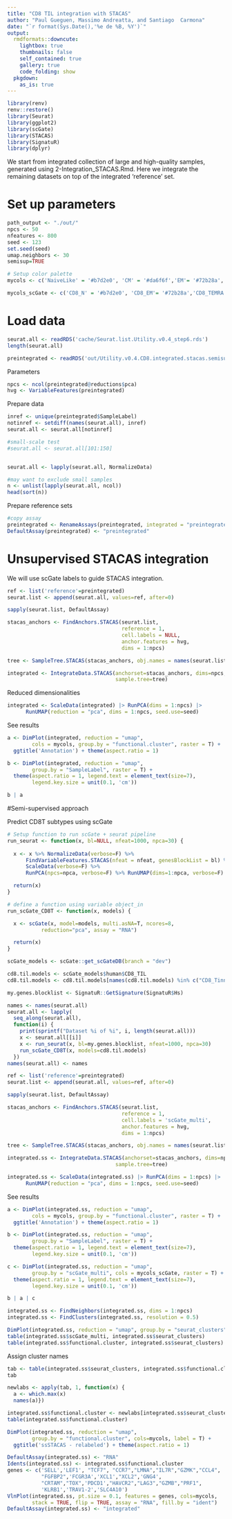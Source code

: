 ```yaml
---
title: "CD8 TIL integration with STACAS"
author: "Paul Gueguen, Massimo Andreatta, and Santiago  Carmona"
date: "`r format(Sys.Date(),'%e de %B, %Y')`"
output: 
  rmdformats::downcute:
    lightbox: true
    thumbnails: false
    self_contained: true
    gallery: true
    code_folding: show
  pkgdown:
    as_is: true
---
```


```r
library(renv)
renv::restore()
library(Seurat)
library(ggplot2)
library(scGate)
library(STACAS)
library(SignatuR)
library(dplyr)
```

We start from integrated collection of large and high-quality samples, generated using 2-Integration_STACAS.Rmd. Here we integrate the remaining datasets on top of the integrated 'reference' set.

# Set up parameters

```r
path_output <- "./out/"
npcs <- 50
nfeatures <- 800
seed <- 123
set.seed(seed)
umap.neighbors <- 30
semisup=TRUE

# Setup color palette
mycols <- c('NaiveLike' = '#b7d2e0', 'CM' = '#da6f6f','EM'= '#72b28a','TEMRA' = '#e5bfaf', 'TPEX' = '#aca6e0' , 'TEX' ='#f5d39f', "MAIT" = '#fdbfd4')

mycols_scGate <- c('CD8_N' = '#b7d2e0', 'CD8_EM'= '#72b28a','CD8_TEMRA' = '#e5bfaf', 'CD8_TPEX' = '#aca6e0' , 'CD8_TEX' ='#f5d39f', "CD8_MAIT" = '#fdbfd4')
```

# Load data

```r
seurat.all <- readRDS('cache/Seurat.list.Utility.v0.4_step6.rds')
length(seurat.all)

preintegrated <- readRDS('out/Utility.v0.4.CD8.integrated.stacas.semisup.rds')
```

Parameters
```r
npcs <- ncol(preintegrated@reductions$pca)
hvg <- VariableFeatures(preintegrated)
```

Prepare data
```r
inref <- unique(preintegrated$SampleLabel)
notinref <- setdiff(names(seurat.all), inref)
seurat.all <- seurat.all[notinref]

#small-scale test
#seurat.all <- seurat.all[101:150]


seurat.all <- lapply(seurat.all, NormalizeData)

#may want to exclude small samples
n <- unlist(lapply(seurat.all, ncol))
head(sort(n))
```

Prepare reference sets
```r
#copy assay
preintegrated <- RenameAssays(preintegrated, integrated = "preintegrated")
DefaultAssay(preintegrated) <- "preintegrated"
```

# Unsupervised STACAS integration

We will use scGate labels to guide STACAS integration.

```r
ref <- list('reference'=preintegrated)
seurat.list <- append(seurat.all, values=ref, after=0)

sapply(seurat.list, DefaultAssay)

stacas_anchors <- FindAnchors.STACAS(seurat.list,
                                     reference = 1,
                                     cell.labels = NULL,
                                     anchor.features = hvg,
                                     dims = 1:npcs)

tree <- SampleTree.STACAS(stacas_anchors, obj.names = names(seurat.list))

integrated <- IntegrateData.STACAS(anchorset=stacas_anchors, dims=npcs,
                                   sample.tree=tree)

```


Reduced dimensionalities
```r
integrated <- ScaleData(integrated) |> RunPCA(dims = 1:npcs) |>
      RunUMAP(reduction = "pca", dims = 1:npcs, seed.use=seed)
```

See results
```r
a <- DimPlot(integrated, reduction = "umap",
        cols = mycols, group.by = "functional.cluster", raster = T) +
  ggtitle('Annotation') + theme(aspect.ratio = 1)

b <- DimPlot(integrated, reduction = "umap",
        group.by = "SampleLabel", raster = T) +
  theme(aspect.ratio = 1, legend.text = element_text(size=7),
        legend.key.size = unit(0.1, 'cm'))

b | a
```

#Semi-supervised approach

Predict CD8T subtypes using scGate
```r
# Setup function to run scGate + seurat pipeline
run_seurat <- function(x, bl=NULL, nfeat=1000, npca=30) {
  
  x <- x %>% NormalizeData(verbose=F) %>%  
      FindVariableFeatures.STACAS(nfeat = nfeat, genesBlockList = bl) %>%
      ScaleData(verbose=F) %>%
      RunPCA(npcs=npca, verbose=F) %>% RunUMAP(dims=1:npca, verbose=F)

  return(x)
}

# define a function using variable object_in
run_scGate_CD8T <- function(x, models) {

  x <- scGate(x, model=models, multi.asNA=T, ncores=8,
           reduction="pca", assay = "RNA")

  return(x)
}
```

```r
scGate_models <- scGate::get_scGateDB(branch = "dev")

cd8.til.models <- scGate_models$human$CD8_TIL
cd8.til.models <- cd8.til.models[names(cd8.til.models) %in% c("CD8_Tinn","CD8_TRM") == FALSE]

my.genes.blocklist <- SignatuR::GetSignature(SignatuR$Hs)

names <- names(seurat.all)
seurat.all <- lapply(
  seq_along(seurat.all), 
  function(i) {
    print(sprintf("Dataset %i of %i", i, length(seurat.all)))
    x <- seurat.all[[i]]
    x <- run_seurat(x, bl=my.genes.blocklist, nfeat=1000, npca=30)
    run_scGate_CD8T(x, models=cd8.til.models)
  })
names(seurat.all) <- names

```

```r
ref <- list('reference'=preintegrated)
seurat.list <- append(seurat.all, values=ref, after=0)

sapply(seurat.list, DefaultAssay)

stacas_anchors <- FindAnchors.STACAS(seurat.list,
                                     reference = 1,
                                     cell.labels = 'scGate_multi',
                                     anchor.features = hvg,
                                     dims = 1:npcs)

tree <- SampleTree.STACAS(stacas_anchors, obj.names = names(seurat.list))

integrated.ss <- IntegrateData.STACAS(anchorset=stacas_anchors, dims=npcs,
                                   sample.tree=tree)

integrated.ss <- ScaleData(integrated.ss) |> RunPCA(dims = 1:npcs) |>
      RunUMAP(reduction = "pca", dims = 1:npcs, seed.use=seed)
```

See results
```r
a <- DimPlot(integrated.ss, reduction = "umap",
        cols = mycols, group.by = "functional.cluster", raster = T) +
  ggtitle('Annotation') + theme(aspect.ratio = 1)

b <- DimPlot(integrated.ss, reduction = "umap",
        group.by = "SampleLabel", raster = T) +
  theme(aspect.ratio = 1, legend.text = element_text(size=7),
        legend.key.size = unit(0.1, 'cm'))

c <- DimPlot(integrated.ss, reduction = "umap",
        group.by = "scGate_multi", cols = mycols_scGate, raster = T) +
  theme(aspect.ratio = 1, legend.text = element_text(size=7),
        legend.key.size = unit(0.1, 'cm'))

b | a | c
```


```r
integrated.ss <- FindNeighbors(integrated.ss, dims = 1:npcs)
integrated.ss <- FindClusters(integrated.ss, resolution = 0.5)

DimPlot(integrated.ss, reduction = "umap", group.by = "seurat_clusters", label = T) + theme(aspect.ratio = 1)
table(integrated.ss$scGate_multi, integrated.ss$seurat_clusters)
table(integrated.ss$functional.cluster, integrated.ss$seurat_clusters)
```
Assign cluster names
```r
tab <- table(integrated.ss$seurat_clusters, integrated.ss$functional.cluster)
tab

newlabs <- apply(tab, 1, function(x) {
  a <- which.max(x)
  names(a)})

integrated.ss$functional.cluster <- newlabs[integrated.ss$seurat_clusters]
table(integrated.ss$functional.cluster)

DimPlot(integrated.ss, reduction = "umap",
        group.by = "functional.cluster", cols=mycols, label = T) +
  ggtitle('ssSTACAS - relabeled') + theme(aspect.ratio = 1)

```

```r
DefaultAssay(integrated.ss) <- "RNA"
Idents(integrated.ss) <- integrated.ss$functional.cluster
genes <- c('SELL','LEF1', "TCF7", "CCR7","LMNA","IL7R","GZMK","CCL4",
           "FGFBP2",'FCGR3A','XCL1',"XCL2",'GNG4',
           "CRTAM","TOX",'PDCD1',"HAVCR2","LAG3","GZMB","PRF1",
           'KLRB1','TRAV1-2','SLC4A10')
VlnPlot(integrated.ss, pt.size = 0.1, features = genes, cols=mycols,
        stack = TRUE, flip = TRUE, assay = "RNA", fill.by = "ident")
DefaultAssay(integrated.ss) <- "integrated"
```
